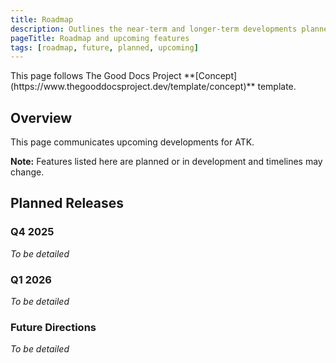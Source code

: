 ```yaml
---
title: Roadmap
description: Outlines the near-term and longer-term developments planned for ATK
pageTitle: Roadmap and upcoming features
tags: [roadmap, future, planned, upcoming]
---
```


<Callout type="info" title="Template guide">
  This page follows The Good Docs Project
  **[Concept](https://www.thegooddocsproject.dev/template/concept)** template.
</Callout>

## Overview

This page communicates upcoming developments for ATK.

**Note:** Features listed here are planned or in development and timelines may
change.

## Planned Releases

### Q4 2025

_To be detailed_

### Q1 2026

_To be detailed_

### Future Directions

_To be detailed_
